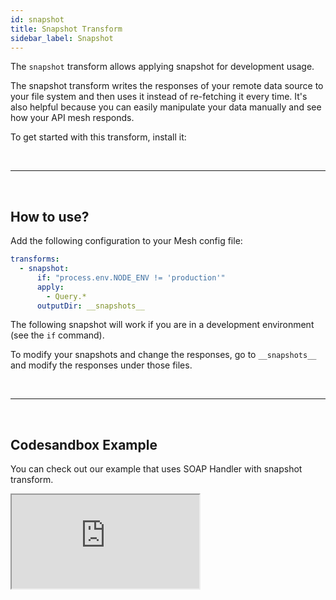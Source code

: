 ```yaml
---
id: snapshot
title: Snapshot Transform
sidebar_label: Snapshot
---
```


The `snapshot` transform allows applying snapshot for development usage.

The snapshot transform writes the responses of your remote data source to your file system and then uses it instead of re-fetching it every time. It's also helpful because you can easily manipulate your data manually and see how your API mesh responds.

To get started with this transform, install it:

<PackageInstall packages="@graphql-mesh/transform-snapshot" />



<p>&nbsp;</p>

------

<p>&nbsp;</p>


## How to use?

Add the following configuration to your Mesh config file:

```yaml
transforms:
  - snapshot:
      if: "process.env.NODE_ENV != 'production'"
      apply:
        - Query.*
      outputDir: __snapshots__
```

The following snapshot will work if you are in a development environment (see the `if` command).

To modify your snapshots and change the responses, go to `__snapshots__` and modify the responses under those files.



<p>&nbsp;</p>

------

<p>&nbsp;</p>


## Codesandbox Example

You can check out our example that uses SOAP Handler with snapshot transform.

<iframe
     src="https://codesandbox.io/embed/github/Urigo/graphql-mesh/tree/master/examples/soap-country-info?fontsize=14&hidenavigation=1&theme=dark&module=%2F.meshrc.yml"
     style={{width:"100%", height:"500px", border:"0", borderRadius: "4px", overflow:"hidden"}}
     title="country-info-example"
     allow="geolocation; microphone; camera; midi; vr; accelerometer; gyroscope; payment; ambient-light-sensor; encrypted-media; usb"
     sandbox="allow-modals allow-forms allow-popups allow-scripts allow-same-origin" />



<p>&nbsp;</p>

------

<p>&nbsp;</p>


## Config API Reference

{@import ../generated-markdown/SnapshotTransformConfig.generated.md}
